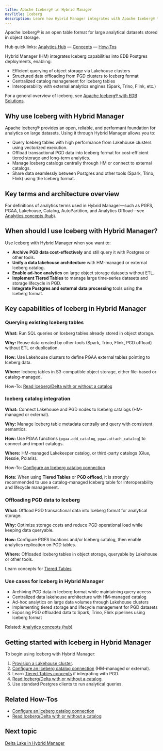```yaml
---
title: Apache Iceberg® in Hybrid Manager
navTitle: Iceberg
description: Learn how Hybrid Manager integrates with Apache Iceberg® to manage large analytical datasets for EDB Postgres Lakehouse and PGD offloading.
---
```



Apache Iceberg® is an open table format for large analytical datasets stored in object storage.

Hub quick links: [Analytics Hub](/edb-postgres-ai/1.3/analytics/) — [Concepts](/edb-postgres-ai/1.3/analytics/analytics-concepts) — [How-Tos](/edb-postgres-ai/1.3/analytics#how-tos-runbook-aligned)

Hybrid Manager (HM) integrates Iceberg capabilities into EDB Postgres deployments, enabling:

- Efficient querying of object storage via Lakehouse clusters
- Structured data offloading from PGD clusters to Iceberg format
- Centralized catalog management for Iceberg tables
- Interoperability with external analytics engines (Spark, Trino, Flink, etc.)

For a general overview of Iceberg, see [Apache Iceberg® with EDB Solutions](/edb-postgres-ai/1.3/analytics/iceberg).

## Why use Iceberg with Hybrid Manager

Apache Iceberg® provides an open, reliable, and performant foundation for analytics on large datasets. Using it through Hybrid Manager allows you to:

- Query Iceberg tables with high performance from Lakehouse clusters using vectorized execution.
- Offload transactional PGD data into Iceberg format for cost-efficient tiered storage and long-term analytics.
- Manage Iceberg catalogs centrally through HM or connect to external catalogs.
- Share data seamlessly between Postgres and other tools (Spark, Trino, Flink) using the Iceberg format.

## Key terms and architecture overview

For definitions of analytics terms used in Hybrid Manager—such as PGFS, PGAA, Lakehouse, Catalog, AutoPartition, and Analytics Offload—see [Analytics concepts (hub)](/edb-postgres-ai/1.3/analytics/analytics-concepts).

## When should I use Iceberg with Hybrid Manager?

Use Iceberg with Hybrid Manager when you want to:

- **Archive PGD data cost-effectively** and still query it with Postgres or other tools.
- **Unify a data lakehouse architecture** with HM-managed or external Iceberg catalog.
- **Enable ad-hoc analytics** on large object storage datasets without ETL.
- **Implement Tiered Tables** to manage large time-series datasets and storage lifecycle in PGD.
- **Integrate Postgres and external data processing** tools using the Iceberg format.

## Key capabilities of Iceberg in Hybrid Manager

### Querying existing Iceberg tables

**What:** Run SQL queries on Iceberg tables already stored in object storage.

**Why:** Reuse data created by other tools (Spark, Trino, Flink, PGD offload) without ETL or duplication.

**How:** Use Lakehouse clusters to define PGAA external tables pointing to Iceberg data.

**Where:** Iceberg tables in S3-compatible object storage, either file-based or catalog-managed.

How-To: [Read Iceberg/Delta with or without a catalog](/edb-postgres-ai/1.3/analytics/how-to-lakehouse-read-with-without-catalog)

### Iceberg catalog integration

**What:** Connect Lakehouse and PGD nodes to Iceberg catalogs (HM-managed or external).

**Why:** Manage Iceberg table metadata centrally and query with consistent semantics.

**How:** Use PGAA functions (`pgaa.add_catalog`, `pgaa.attach_catalog`) to connect and import catalogs.

**Where:** HM-managed Lakekeeper catalog, or third-party catalogs (Glue, Nessie, Polaris).

How-To: [Configure an Iceberg catalog connection](/edb-postgres-ai/1.3/analytics/how-to-iceberg-reads-writes-with-catalog)


**Note:** When using **Tiered Tables** or **PGD offload**, it is strongly recommended to use a catalog-managed Iceberg table for interoperability and lifecycle management.

### Offloading PGD data to Iceberg

**What:** Offload PGD transactional data into Iceberg format for analytical storage.

**Why:** Optimize storage costs and reduce PGD operational load while keeping data queryable.

**How:** Configure PGFS locations and/or Iceberg catalog, then enable analytics replication on PGD tables.

**Where:** Offloaded Iceberg tables in object storage, queryable by Lakehouse or other tools.

Learn concepts for [Tiered Tables](/edb-postgres-ai/1.3/analytics/tiered_tables)

### Use cases for Iceberg in Hybrid Manager

- Archiving PGD data in Iceberg format while maintaining query access
- Centralized data lakehouse architecture with HM-managed catalog
- Ad-hoc analytics on large data volumes through Lakehouse clusters
- Implementing tiered storage and lifecycle management for PGD datasets
- Exposing PGD offloaded data to Spark, Trino, Flink pipelines using Iceberg format

Related: [Analytics concepts (hub)](/edb-postgres-ai/1.3/analytics/analytics-concepts)

## Getting started with Iceberg in Hybrid Manager

To begin using Iceberg with Hybrid Manager:

1. [Provision a Lakehouse cluster](/edb-postgres-ai/1.3/analytics/create-lakehouse-cluster.mdx).
2. [Configure an Iceberg catalog connection](/edb-postgres-ai/1.3/analytics/how-to-iceberg-reads-writes-with-catalog) (HM-managed or external).
3. Learn [Tiered Tables concepts](/edb-postgres-ai/1.3/analytics/tiered_tables) if integrating with PGD.
4. [Read Iceberg/Delta with or without a catalog](/edb-postgres-ai/1.3/analytics/how-to-lakehouse-read-with-without-catalog).
5. Use standard Postgres clients to run analytical queries.

## Related How-Tos

- [Configure an Iceberg catalog connection](/edb-postgres-ai/1.3/analytics/how-to-iceberg-reads-writes-with-catalog)
- [Read Iceberg/Delta with or without a catalog](/edb-postgres-ai/1.3/analytics/how-to-lakehouse-read-with-without-catalog)

## Next topic

[Delta Lake in Hybrid Manager](./delta_lake)
